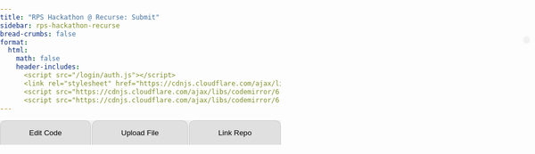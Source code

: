 ```yaml
---
title: "RPS Hackathon @ Recurse: Submit"
sidebar: rps-hackathon-recurse
bread-crumbs: false
format:
  html:
    math: false
    header-includes:
      <script src="/login/auth.js"></script>
      <link rel="stylesheet" href="https://cdnjs.cloudflare.com/ajax/libs/codemirror/6.65.7/codemirror.min.css">
      <script src="https://cdnjs.cloudflare.com/ajax/libs/codemirror/6.65.7/codemirror.min.js"></script>
      <script src="https://cdnjs.cloudflare.com/ajax/libs/codemirror/6.65.7/mode/python/python.min.js"></script>
---
```


<style>
    body { font-family: Arial, sans-serif; margin: 0; padding: 0; }
    #user-bar {
        position: absolute;
        top: 70px;
        right: 10px;
        display: inline-flex;
        align-items: center;
        background-color: #f1f1f1;
        padding: 5px 5px;
        border-radius: 20px;
        box-shadow: 0 2px 4px rgba(0,0,0,0.1);
    }
    #user-bar img {
        width: 30px;
        height: 30px;
        border-radius: 50%;
        margin-right: 10px;
    }
    #user-bar span {
        margin-right: 10px;
    }
    .dropdown {
        position: relative;
        display: inline-block;
    }
    .dropdown-content {
        display: none;
        position: absolute;
        right: 0;
        background-color: #f9f9f9;
        min-width: 120px;
        box-shadow: 0 8px 16px rgba(0,0,0,0.2);
        z-index: 1;
        border-radius: 4px;
    }
    .dropdown:hover .dropdown-content { display: block; }
    .dropdown-content a {
        color: black;
        padding: 12px 16px;
        text-decoration: none;
        display: block;
    }
    .dropdown-content a:hover { background-color: #f1f1f1; border-radius: 4px; }
    
    button.submit {
        padding: 8px 16px;
        margin-bottom: 10px;
        font-size: 14px;
        background-color: #4CAF50;
        color: white;
        border: none;
        border-radius: 5px;
        cursor: pointer;
    }
    
    .tab {
        overflow: hidden;
        background-color: #f0f0f0;
        display: flex;
    }
    .tab button {
        background-color: #e0e0e0;
        border: none;
        outline: none;
        cursor: pointer;
        padding: 14px 16px;
        transition: 0.3s;
        flex-grow: 1;
        border-radius: 10px 10px 0 0;
        margin-right: 2px;
        border: 1px solid #ccc;
        border-bottom: none;
    }
    .tab button:last-child {
        margin-right: 0;
    }
    .tab button:hover {
        background-color: #ddd;
    }
    .tab button.active {
        background-color: #fff;
    }
    .tabcontent {
        display: none;
        padding: 10px;
        background-color: #fff;
        border: 1px solid #ccc;
        border-top: none;
        border-radius: 0 0 10px 10px;
    }
    
    #code-editor {
        width: 100%;
        border: 1px solid #ccc;
        font-size: 14px;
    }
    .CodeMirror {
        height: auto;
    }
    .fixed-text .CodeMirror {
        background-color: #f0f0f0;
        border-radius: 5px;
        padding: 3px;
        padding-left: 0.5em;
    }
    .editor {
        margin-bottom: 10px;
    }
    .editor, .fixed-text {
        width: 100%;
    }

</style>

<div id="user-bar"></div>

<div class="tab">
<button class="tablinks" onclick="openTab(event, 'Edit Code')" id="defaultOpen">Edit Code</button>
<button class="tablinks" onclick="openTab(event, 'Upload File')">Upload File</button>
<button class="tablinks" onclick="openTab(event, 'Link Repo')">Link Repo</button>
</div>

<div id="Edit Code" class="tabcontent">
<button class="submit" onclick="submitCode()">Submit</button>
<div id="code-editor"></div>
</div>

<div id="Upload File" class="tabcontent">
<form id="uploadForm" enctype="multipart/form-data">
<div style="margin-bottom:5px"><input type="file" id="file" name="file" accept=".py" required></div>
<button type="submit" class="submit">Upload File</button><span id="uploadStatus"></span>
</form>

---

The file you upload should be a python file that looks something like this. You can download this file in the [rps-engine repo](https://github.com/pokercamp/rps-engine) at `players/default/player.py` and for more info on testing see: [Game Engine](botguide.qmd#game-engine).

```python
# Simple example bot, written in Python.

from skeleton.actions import RockAction, PaperAction, ScissorsAction
from skeleton.bot import Bot
from skeleton.runner import parse_args, run_bot

import random

class Player(Bot):
    # A bot for playing Rock-Paper-Scissors.

    def __init__(self):
        # Called when a new matchup starts. Called exactly once.
        
        self.my_profit = 0
        self.history = []

    def handle_results(self, *, my_action, their_action, my_payoff, match_clock):
        # Called after a round. Called NUM_ROUNDS times.
        
        self.history.append((my_action, their_action))
        self.my_profit += my_payoff

    def get_action(self, *, match_clock):
        # Where the magic happens. Called when the engine needs an action from
        # your bot. Called NUM_ROUNDS times.
        #
        # Returns a RockAction(), PaperAction(), or ScissorsAction().
        
        return random.choice([RockAction(), PaperAction(), ScissorsAction()])

if __name__ == '__main__':
    run_bot(Player(), parse_args())
```
</div>

<div id="Link Repo" class="tabcontent">
<p>Coming soon! Ask if you'd like to use this to upload multiple files or something else that doesn't fit into a `player.py` file.</p>
</div>

<script>
let editors = [];

const initialCode = [
    [0,`import random`],
    [4,`# You can add class-level attributes here if needed`],
    [8,`# Called when a new matchup starts. Called exactly once.
self.my_profit = 0
self.history = []`],
    [8,`# Called after a round. Called NUM_ROUNDS times.
self.history.append((my_action, their_action))
self.my_profit += my_payoff`],
    [8,`# Where the magic happens.
# Called when the engine needs an action from your bot, NUM_ROUNDS times in total.
#
# Should return a RockAction(), PaperAction(), or ScissorsAction().
return random.choice([RockAction(), PaperAction(), ScissorsAction()])`]
];

const fixedCode = [
    [0, `from skeleton.actions import RockAction, PaperAction, ScissorsAction
from skeleton.bot import Bot
from skeleton.runner import parse_args, run_bot`],
    [0, `class Player(Bot):`],
    [4, `def __init__(self):`],
    [4, `def handle_results(self, *, my_action, their_action, my_payoff, match_clock):`],
    [4, `def get_action(self, *, match_clock):`],
    [0, `if __name__ == '__main__':
run_bot(Player(), parse_args())`]
];


function initializeEditor() {
    const codeEditor = document.getElementById("code-editor");
    codeEditor.innerHTML = ''; // Clear existing content

    for (let i = 0; i < fixedCode.length; i++) {
        // Add fixed text
        addFixedText(codeEditor, i);

        // Create editable box (if it's not the last fixed text)
        if (i < initialCode.length) {
            createEditor(codeEditor, i);
        }
    }
}

function addFixedText(parent, index) {
    const fixedTextDiv = document.createElement('div');
    fixedTextDiv.className = 'fixed-text';
    fixedTextDiv.setAttribute('style', `padding-left: ${fixedCode[index][0]}em`);
    parent.appendChild(fixedTextDiv);

    CodeMirror(fixedTextDiv, {
        value: fixedCode[index][1],
        mode: "python",
        theme: "default",
        readOnly: true,
        lineNumbers: false,
        lineWrapping: true,
        indentUnit: 4,
        tabSize: 4,
    });
}

function createEditor(parent, index) {
    const editorDiv = document.createElement('div');
    editorDiv.className = 'editor';
    editorDiv.setAttribute('style', `padding-left: ${initialCode[index][0]+0.5}em`);
    parent.appendChild(editorDiv);

    console.log(initialCode[index][1]);

    editors[index] = CodeMirror(editorDiv, {
        value: initialCode[index][1],
        mode: "python",
        theme: "default",
        lineNumbers: false,
        indentUnit: 4,
        tabSize: 4,
        indentWithTabs: false,
        lineWrapping: true,
        viewportMargin: Infinity
    });
}

// Autosave functionality
let enable_autosave = false;

function autoSave() {
    if (!enable_autosave) {
        return;
    }
    
    console.log('autosave');
    const savedCode = editors.map(editor => editor.getValue());
    localStorage.setItem('autoSavedCode', JSON.stringify(savedCode));
}

function loadSavedCode() {
    console.log('load');
    const savedCode = JSON.parse(localStorage.getItem('autoSavedCode'));
    if (savedCode && editors.length === savedCode.length) {
        editors.forEach((editor, index) => {
            editor.setValue(savedCode[index]);
        });
    }
    
    enable_autosave = true;
}

setInterval(autoSave, 3000); // 3 seconds

window.addEventListener('load', function() {
    initializeEditor();
    loadSavedCode();
});

function openTab(evt, tabName) {
    var i, tabcontent, tablinks;
    tabcontent = document.getElementsByClassName("tabcontent");
    for (i = 0; i < tabcontent.length; i++) {
        tabcontent[i].style.display = "none";
    }
    tablinks = document.getElementsByClassName("tablinks");
    for (i = 0; i < tablinks.length; i++) {
        tablinks[i].className = tablinks[i].className.replace(" active", "");
    }
    document.getElementById(tabName).style.display = "block";
    evt.currentTarget.className += " active";
}

document.getElementById("defaultOpen").click();

function submitCode() {
    autoSave();
    const username = localStorage.getItem('github_username') || 'unknown';
    const token = localStorage.getItem('github_oauth_token') || 'unknown';
    
    const data = {
        'username': username,
        'token': token,
        'snippets': {}
    };
    
    // Map the editors to their respective snippet keys
    const snippetKeys = ['imports', 'classlevel', 'init', 'handle_results', 'get_action'];
    
    editors.forEach((editor, index) => {
        data['snippets'][snippetKeys[index]] = {
            'contents': editor.getValue(),
            'indent': initialCode[index][0]
        };
    });

    fetch('https://staff-dev1.poker.camp:8443/submit-rps-hackathon-20240917', {
        method: 'POST',
        headers: {
            'Content-Type': 'application/json',
        },
        body: JSON.stringify(data),
    })
    .then(response => {
        if (!response.ok) {
            throw new Error(`HTTP error! status: ${response.status}`);
        }
        return response.json();
    })
    .then(data => {
        console.log('Success:', data);
        alert('Code submitted successfully!');
    })
    .catch((error) => {
        console.error('Error:', error);
        alert('Error submitting code. Please try again.');
    });
}

document.getElementById('uploadForm').addEventListener('submit', function(e) {
    e.preventDefault();
    
    const formData = new FormData();
    const fileField = document.querySelector('input[type="file"]');
    const username = localStorage.getItem('github_username') || 'unknown';
    const token = localStorage.getItem('github_oauth_token') || 'unknown';
    
    formData.append('file', fileField.files[0]);
    formData.append('username', username);
    formData.append('token', token);

    fetch('https://staff-dev1.poker.camp:8443/upload-rps-hackathon-20240917', {
        method: 'POST',
        body: formData
    })
    .then(response => {
        if (!response.ok) {
            throw new Error(`HTTP error! status: ${response.status}`);
        }
        return response.json();
    })
    .then(result => {
        document.getElementById('uploadStatus').textContent = 'Success: ' + result.message;
        console.log('Success:', result);
    })
    .catch(error => {
        document.getElementById('uploadStatus').textContent = 'Error: ' + error.message;
        console.error('Error:', error);
    });
});
</script>
